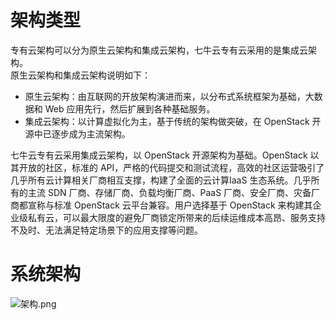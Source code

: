 # **架构类型**
专有云架构可以分为原生云架构和集成云架构，七牛云专有云采用的是集成云架构。  
原生云架构和集成云架构说明如下：  
- 原生云架构：由互联网的开放架构演进而来，以分布式系统框架为基础，大数据和 Web 应用先行，然后扩展到各种基础服务。  
- 集成云架构：以计算虚拟化为主，基于传统的架构做突破，在 OpenStack 开源中已逐步成为主流架构。

七牛云专有云采用集成云架构，以 OpenStack 开源架构为基础。OpenStack 以其开放的社区，标准的 API，严格的代码提交和测试流程，高效的社区运营吸引了几乎所有云计算相关厂商相互支撑，构建了全面的云计算IaaS 生态系统。几乎所有的主流 SDN 厂商、存储厂商、负载均衡厂商、PaaS 厂商、安全厂商、灾备厂商都宣称与标准 OpenStack 云平台兼容。用户选择基于 OpenStack 来构建其企业级私有云，可以最大限度的避免厂商锁定所带来的后续运维成本高昂、服务支持不及时、无法满足特定场景下的应用支撑等问题。

# **系统架构**
![架构.png](https://dn-odum9helk.qbox.me/FjPUUvN_v-ogK9gH_6LUTQtWp5iV)
